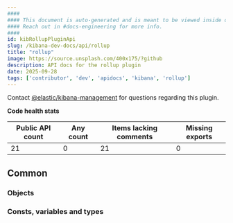 ```yaml
---
####
#### This document is auto-generated and is meant to be viewed inside our experimental, new docs system.
#### Reach out in #docs-engineering for more info.
####
id: kibRollupPluginApi
slug: /kibana-dev-docs/api/rollup
title: "rollup"
image: https://source.unsplash.com/400x175/?github
description: API docs for the rollup plugin
date: 2025-09-28
tags: ['contributor', 'dev', 'apidocs', 'kibana', 'rollup']
---
```




Contact [@elastic/kibana-management](https://github.com/orgs/elastic/teams/kibana-management) for questions regarding this plugin.

**Code health stats**

| Public API count  | Any count | Items lacking comments | Missing exports |
|-------------------|-----------|------------------------|-----------------|
| 21 | 0 | 21 | 0 |

## Common

### Objects
<DocDefinitionList data={rollupObj.common.objects}/>

### Consts, variables and types
<DocDefinitionList data={rollupObj.common.misc}/>

